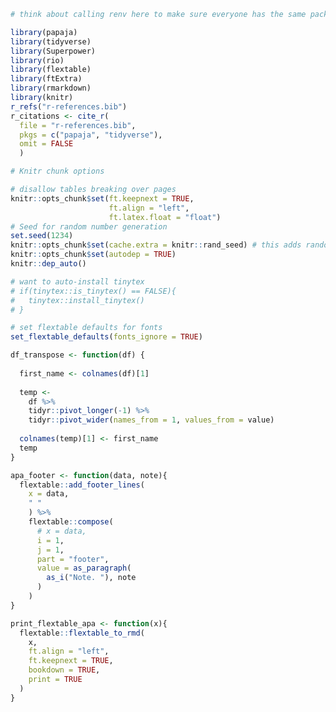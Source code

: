 <!-- This file is for LaTeX and R setups -->
<!-- Latex -->
<!-- Problem with Latex stuff is, that it won't compile to word correctly... -->

<!-- R -->

```r
# think about calling renv here to make sure everyone has the same packages installed

library(papaja)
library(tidyverse)
library(Superpower)
library(rio)
library(flextable)
library(ftExtra)
library(rmarkdown)
library(knitr)
r_refs("r-references.bib")
r_citations <- cite_r(
  file = "r-references.bib",
  pkgs = c("papaja", "tidyverse"),
  omit = FALSE
  )

# Knitr chunk options

# disallow tables breaking over pages
knitr::opts_chunk$set(ft.keepnext = TRUE,
                      ft.align = "left",
                      ft.latex.float = "float")
# Seed for random number generation
set.seed(1234)
knitr::opts_chunk$set(cache.extra = knitr::rand_seed) # this adds random seed to all chunks
knitr::opts_chunk$set(autodep = TRUE)
knitr::dep_auto()
```

```r
# want to auto-install tinytex 
# if(tinytex::is_tinytex() == FALSE){
#   tinytex::install_tinytex()
# }
```

```r
# set flextable defaults for fonts
set_flextable_defaults(fonts_ignore = TRUE)
```


```r
df_transpose <- function(df) {
  
  first_name <- colnames(df)[1]
  
  temp <-
    df %>% 
    tidyr::pivot_longer(-1) %>%
    tidyr::pivot_wider(names_from = 1, values_from = value)
  
  colnames(temp)[1] <- first_name
  temp
}
```

```r
apa_footer <- function(data, note){
  flextable::add_footer_lines(
    x = data,
    " "
    ) %>%
    flextable::compose(
      # x = data,
      i = 1,
      j = 1,
      part = "footer",
      value = as_paragraph(
        as_i("Note. "), note
      )
    )
}
```

```r
print_flextable_apa <- function(x){
  flextable::flextable_to_rmd(
    x,
    ft.align = "left",
    ft.keepnext = TRUE,
    bookdown = TRUE,
    print = TRUE
  )
}
```

